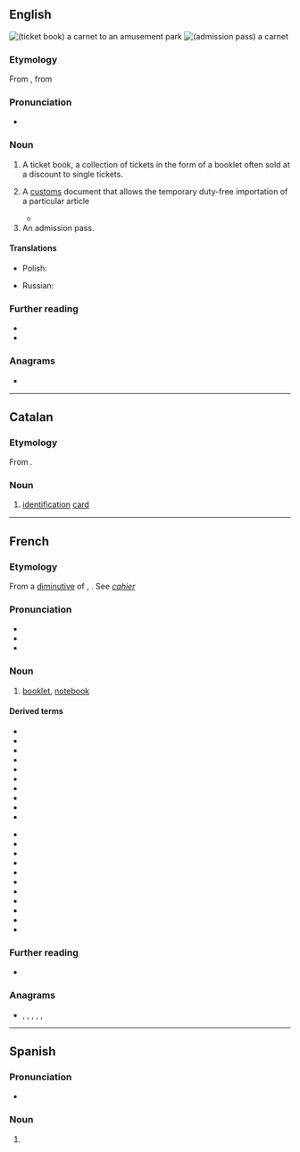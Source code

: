 ==English==
[[File:DisneyTicketBook wbelf.jpg|thumb|(ticket book) a '''carnet''' to an amusement park]]
[[File:Expo 2005 of Satsuki and Mei’s House of Admission Pass.jpg|thumb|(admission pass) a '''carnet''']]

===Etymology===
From {{bor|en|fr|carnet||notebook}}, from {{der|en|frm|quernet||group of four sheets}}

===Pronunciation===
* {{a|UK}} {{IPA|en|/ˈkɑː(ɹ).neɪ/}}

===Noun===
{{en-noun}}

# A ticket book, a collection of tickets in the form of a booklet often sold at a discount to single tickets.
#: {{ux|en|Rather than buy each ticket individually, you can buy a '''carnet''' of ten tickets for a lower price.}}
# {{lb|en|legal}} A [[customs]] document that allows the temporary duty-free importation of a particular article
#* {{quote-book|en|2003|Jim Hudgens et al.|The Rough Guide to West Africa|url=http://books.google.com/books?id=2icviOKxDNIC|isbn=1843531186|page=20
|passage=If you plan to sell your car, of course, a '''carnet''' is the last thing you need: if the vehicle isn't correctly stamped in and out of each country you'll lose your deposit.}}
# An admission pass.

====Translations====
{{trans-top|a ticket book, a collection of tickets in the form of a booklet often sold at a discount to single tickets}}
* Polish: {{t+|pl|karnet|m}}
{{trans-mid}}
* Russian: {{t+|ru|абонемент|m}}
{{trans-bottom}}

===Further reading===
* {{pedia}}
* {{comcatlite|Carnet (pass permit)}}

===Anagrams===
* {{anagrams|en|a=acenrt|Canter|Cretan|canter|centra|creant|nectar|recant|tanrec|trance}}

----

==Catalan==

===Etymology===
From {{bor|ca|fr|carnet}}.

===Noun===
{{head|ca|noun}}

# [[identification]] [[card]]
#: {{ux|ca|'''carnet''' de conduir|driving license}}

----

==French==

===Etymology===
From a [[Appendix:Glossary#diminutive|diminutive]] of {{etyl|fro|fr}} {{m|fro|quaern}}, {{m|fro|quaer}}. See ''[[cahier]]''

===Pronunciation===
* {{fr-IPA}}
* {{audio|fr|Fr-carnet.ogg|Audio}}
* {{homophones|fr|carnets}}

===Noun===
{{fr-noun|m}}

# [[booklet]], [[notebook]]

====Derived terms====
{{rel-top|Terms derived from the noun ''carnet''}}
* {{l|fr|carnet à souches}}
* {{l|fr|carnet d'adresses}}
* {{l|fr|carnet d'agent de change}}
* {{l|fr|carnet de bal}}
* {{l|fr|carnet de bord}}
* {{l|fr|carnet de chèques}}
* {{l|fr|carnet de commandes}}
* {{l|fr|carnet de correspondance}}
* {{l|fr|carnet de courtier}}
* {{l|fr|carnet d'échéance}}
{{rel-mid}}
* {{l|fr|carnet de mariage}}
* {{l|fr|carnet de notes}}
* {{l|fr|carnet de quittances de loyer}}
* {{l|fr|carnet de rendez-vous}}
* {{l|fr|carnet de route}}
* {{l|fr|carnet de santé}}
* {{l|fr|carnet de timbres}}
* {{l|fr|carnet de vol}}
* {{l|fr|carnet de vaccination}}
* {{l|fr|carnet mondain}}
* {{l|fr|Carnet Web}}
{{rel-bottom}}

===Further reading===
* {{R:TLFi}}

===Anagrams===
* {{l|fr|centra}}, {{l|fr|cernât}}, {{l|fr|créant}}, {{l|fr|encrât}}, {{l|fr|tancer}}, {{l|fr|trance}}

----

==Spanish==

===Pronunciation===
* {{es-IPA|carneth}}

===Noun===
{{es-noun|m|carnets}}

# {{alternative form of|es|carné}}